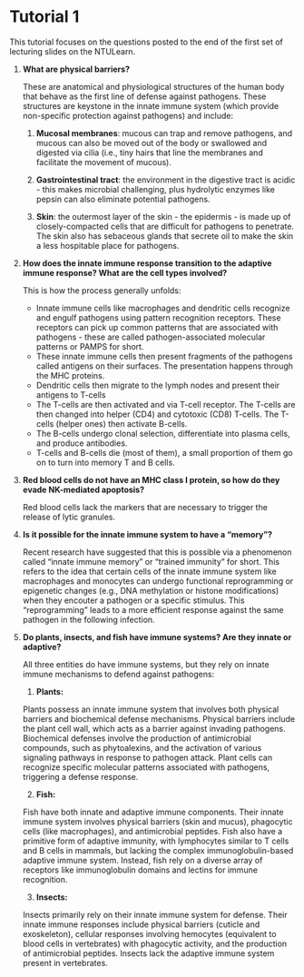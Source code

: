 # Tutorial 1

This tutorial focuses on the questions posted to the end of the first set of lecturing slides on the NTULearn.

1.  **What are physical barriers?**

    These are anatomical and physiological structures of the human body that behave as the first line of defense against pathogens.  These structures are keystone in the innate immune system (which provide non-specific protection against pathogens) and include:
    
    1.  **Mucosal membranes**: mucous can trap and remove pathogens, and mucous can also be moved out of the body or swallowed and digested via cilia (i.e., tiny hairs that line the membranes and facilitate the movement of mucous).
    
    1.  **Gastrointestinal tract**: the environment in the digestive tract is acidic - this makes microbial challenging, plus hydrolytic enzymes like pepsin can also eliminate potential pathogens.
    
    1.  **Skin**: the outermost layer of the skin - the epidermis - is made up of closely-compacted cells that are difficult for pathogens to penetrate.  The skin also has sebaceous glands that secrete oil to make the skin a less hospitable place for pathogens.
    
1.  **How does the innate immune response transition to the adaptive immune response?  What are the cell types involved?**

    This is how the process generally unfolds:
    
    - Innate immune cells like macrophages and dendritic cells recognize and engulf pathogens using pattern recognition receptors.  These receptors can pick up common patterns that are associated with pathogens - these are called pathogen-associated molecular patterns or PAMPS for short.
    - These innate immune cells then present fragments of the pathogens called antigens on their surfaces.  The presentation happens through the MHC proteins.
    - Dendritic cells then migrate to the lymph nodes and present their antigens to T-cells 
    - The T-cells are then activated and via T-cell receptor.  The T-cells are then changed into helper (CD4) and cytotoxic (CD8) T-cells.  The T-cells (helper ones) then activate B-cells.
    - The B-cells undergo clonal selection, differentiate into plasma cells, and produce antibodies.  
    - T-cells and B-cells die (most of them), a small proportion of them go on to turn into memory T and B cells.
    
1.  **Red blood cells do not have an MHC class I protein, so how do they evade NK-mediated apoptosis?**

    Red blood cells lack the markers that are necessary to trigger the release of lytic granules.
    
1.  **Is it possible for the innate immune system to have a "memory"?**

    Recent research have suggested that this is possible via a phenomenon called "innate immune memory" or "trained immunity" for short.  This refers to the idea that certain cells of the innate immune system like macrophages and monocytes can undergo functional reprogramming or epigenetic changes (e.g., DNA methylation or histone modifications) when they encouter a pathogen or a specific stimulus.  This "reprogramming" leads to a more efficient response against the same pathogen in the following infection.
    
1.  **Do plants, insects, and fish have immune systems?  Are they innate or adaptive?**

    All three entities do have immune systems, but they rely on innate immune mechanisms to defend against pathogens:
      
    1. **Plants:**
    
    Plants possess an innate immune system that involves both physical barriers and biochemical defense mechanisms. Physical barriers include the plant cell wall, which acts as a barrier against invading pathogens. Biochemical defenses involve the production of antimicrobial compounds, such as phytoalexins, and the activation of various signaling pathways in response to pathogen attack. Plant cells can recognize specific molecular patterns associated with pathogens, triggering a defense response.
      
    2. **Fish:**
      
    Fish have both innate and adaptive immune components. Their innate immune system involves physical barriers (skin and mucus), phagocytic cells (like macrophages), and antimicrobial peptides. Fish also have a primitive form of adaptive immunity, with lymphocytes similar to T cells and B cells in mammals, but lacking the complex immunoglobulin-based adaptive immune system. Instead, fish rely on a diverse array of receptors like immunoglobulin domains and lectins for immune recognition.
      
    3. **Insects:**
    
    Insects primarily rely on their innate immune system for defense. Their innate immune responses include physical barriers (cuticle and exoskeleton), cellular responses involving hemocytes (equivalent to blood cells in vertebrates) with phagocytic activity, and the production of antimicrobial peptides. Insects lack the adaptive immune system present in vertebrates.